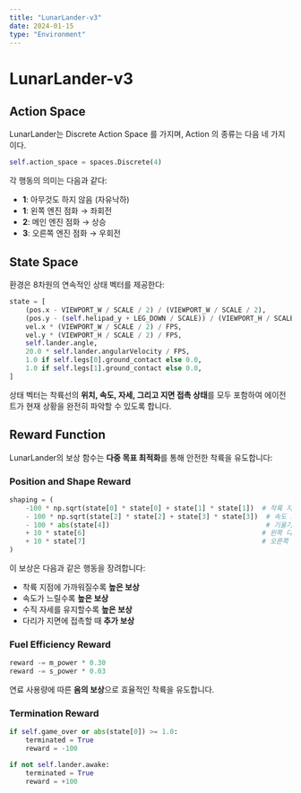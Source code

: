 ```yaml
---
title: "LunarLander-v3"
date: 2024-01-15
type: "Environment"
---
```


# LunarLander-v3

## Action Space

LunarLander는 Discrete Action Space 를 가지며, Action 의 종류는 다음 네 가지이다.

```python
self.action_space = spaces.Discrete(4)
```

각 행동의 의미는 다음과 같다:
- **1**: 아무것도 하지 않음 (자유낙하)
- **1**: 왼쪽 엔진 점화 → 좌회전
- **2**: 메인 엔진 점화 → 상승
- **3**: 오른쪽 엔진 점화 → 우회전

## State Space

환경은 8차원의 연속적인 상태 벡터를 제공한다:

```python
state = [
    (pos.x - VIEWPORT_W / SCALE / 2) / (VIEWPORT_W / SCALE / 2),          
    (pos.y - (self.helipad_y + LEG_DOWN / SCALE)) / (VIEWPORT_H / SCALE / 2),
    vel.x * (VIEWPORT_W / SCALE / 2) / FPS,
    vel.y * (VIEWPORT_H / SCALE / 2) / FPS,
    self.lander.angle,
    20.0 * self.lander.angularVelocity / FPS,
    1.0 if self.legs[0].ground_contact else 0.0,
    1.0 if self.legs[1].ground_contact else 0.0,
]
```

상태 벡터는 착륙선의 **위치, 속도, 자세, 그리고 지면 접촉 상태**를 모두 포함하여 에이전트가 현재 상황을 완전히 파악할 수 있도록 합니다.

## Reward Function

LunarLander의 보상 함수는 **다중 목표 최적화**를 통해 안전한 착륙을 유도합니다:

### Position and Shape Reward

```python
shaping = (
    -100 * np.sqrt(state[0] * state[0] + state[1] * state[1])  # 착륙 지점과의 거리
    - 100 * np.sqrt(state[2] * state[2] + state[3] * state[3])  # 속도 크기
    - 100 * abs(state[4])                                       # 기울기 각도
    + 10 * state[6]                                            # 왼쪽 다리 접촉
    + 10 * state[7]                                            # 오른쪽 다리 접촉
)
```

이 보상은 다음과 같은 행동을 장려합니다:
- 착륙 지점에 가까워질수록 **높은 보상**
- 속도가 느릴수록 **높은 보상**
- 수직 자세를 유지할수록 **높은 보상**
- 다리가 지면에 접촉할 때 **추가 보상**

### Fuel Efficiency Reward

```python
reward -= m_power * 0.30
reward -= s_power * 0.03
```

연료 사용량에 따른 **음의 보상**으로 효율적인 착륙을 유도합니다.

### Termination Reward

```python
if self.game_over or abs(state[0]) >= 1.0:
    terminated = True
    reward = -100

if not self.lander.awake:
    terminated = True
    reward = +100
```
